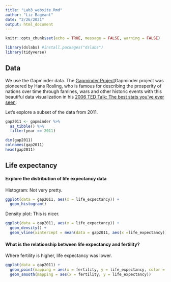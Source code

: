 ```yaml
---
title: "Lab3_website.Rmd"
author: "Liz Bageant"
date: "2/26/2021"
output: html_document
---
```


```r
knitr::opts_chunk$set(echo = TRUE, message = FALSE, warning = FALSE)
```


```r
library(dslabs) #install.packages("dslabs")
library(tidyverse) 
```

## Data

We use the Gapminder data. The [Gapminder Project](https://www.gapminder.org/about/)Gapminder project was pioneered by Hans Rosling, who is famous for describing the prosperity of nations over time through famines, wars and other historic events with this beautiful data visualization in his [2006 TED Talk: The best stats you’ve ever seen](https://www.ted.com/talks/hans_rosling_shows_the_best_stats_you_ve_ever_seen):

Let's explore a subset of the data from 2011. 

```r
gap2011 <- gapminder %>% 
  as_tibble() %>% 
  filter(year == 2011)

dim(gap2011)
colnames(gap2011)
head(gap2011)

```



## Life expectancy

#### Explore the distribution of life expectancy data

Histogram: Not very pretty.
```r
ggplot(data = gap2011, aes(x = life_expectancy)) +
  geom_histogram()
```

Density plot: This is nicer. 
```r
ggplot(data = gap2011, aes(x = life_expectancy)) +
  geom_density() +
  geom_vline(xintercept = mean(data = gap2011, aes(x =life_expectancy)))
```

#### What is the relationship between life expectancy and fertility?
Where fertility is higher, life expectancy was lower.

```r
ggplot(data = gap2011) +
  geom_point(mapping = aes(x = fertility, y = life_expectancy, color = continent)) +
  geom_smooth(mapping = aes(x = fertility, y = life_expectancy)) 
  
```